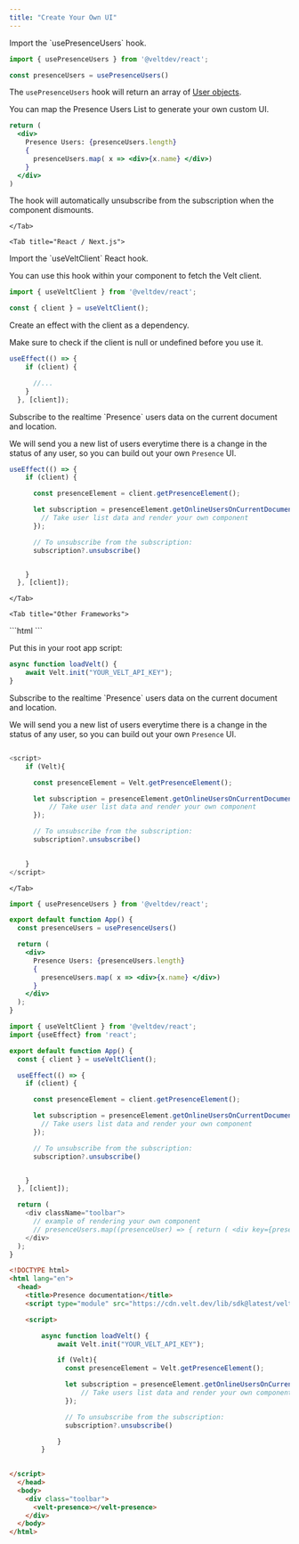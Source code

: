 ```yaml
---
title: "Create Your Own UI"
---
```



<Tabs>

<Tab title="React / Next.js with Hooks">

<Steps>

<Step title="Get the usePresenceUsers Hook">
Import the `usePresenceUsers` hook.

```js
import { usePresenceUsers } from '@veltdev/react';
```

```js
const presenceUsers = usePresenceUsers()
```

</Step>

<Step title="Display Presence Users List with your own UI">

The  `usePresenceUsers` hook will return an array of [User objects](/api-reference/models/User).

You can map the Presence Users List to generate your own custom UI.


```jsx 
return (
  <div>
    Presence Users: {presenceUsers.length}
    {
      presenceUsers.map( x => <div>{x.name} </div>)
    }
  </div>
)
```

The hook will automatically unsubscribe from the subscription when the component dismounts.

</Step>



</Steps>










    </Tab>

    <Tab title="React / Next.js">

<Steps>

<Step title="Get the Velt client">
Import the `useVeltClient` React hook.

You can use this hook within your component to fetch the Velt client.

```js
import { useVeltClient } from '@veltdev/react';
```

```js
const { client } = useVeltClient();
```

</Step>

<Step title="Create a useEffect hook">
Create an effect with the client as a dependency.

Make sure to check if the client is null or undefined before you use it.

```js React
useEffect(() => {
    if (client) {

      //...
    }
  }, [client]);
```
</Step>

<Step title="Subscribe to Presence users">
Subscribe to the realtime `Presence` users data on the current document and location.

We will send you a new list of users everytime there is a change in the status of any user, so you can build out your own `Presence` UI.

```js React
useEffect(() => {
    if (client) {

      const presenceElement = client.getPresenceElement();

      let subscription = presenceElement.getOnlineUsersOnCurrentDocument().subscribe((users) => {
        // Take user list data and render your own component
      });

      // To unsubscribe from the subscription:
      subscription?.unsubscribe()


    }
  }, [client]);
```
</Step>



</Steps>










    </Tab>
   
    <Tab title="Other Frameworks">

<Steps>

<Step title="Import the Velt Script tag">
```html
<script type="module" src="https://cdn.velt.dev/lib/sdk@latest/velt.js" onload="loadVelt()"></script>
```
</Step>

<Step title="Initialize with your API Key">

Put this in your root app script:
```js
async function loadVelt() {
    await Velt.init("YOUR_VELT_API_KEY");
}
```

</Step>


<Step title="Subscribe to Presence users">
Subscribe to the realtime `Presence` users data on the current document and location.

We will send you a new list of users everytime there is a change in the status of any user, so you can build out your own `Presence` UI.


```js 

<script>
    if (Velt){

      const presenceElement = Velt.getPresenceElement();

      let subscription = presenceElement.getOnlineUsersOnCurrentDocument().subscribe((users) => {
          // Take user list data and render your own component
      });

      // To unsubscribe from the subscription:
      subscription?.unsubscribe()

  
    }
</script>
```
</Step>

</Steps>


    


   


    
    </Tab>


</Tabs>




<RequestExample>


```jsx React / Next.js with Hooks
import { usePresenceUsers } from '@veltdev/react';

export default function App() {
  const presenceUsers = usePresenceUsers()

  return (
    <div>
      Presence Users: {presenceUsers.length}
      {
        presenceUsers.map( x => <div>{x.name} </div>)
      }
    </div>
  );
}
```

```js React / Next.js
import { useVeltClient } from '@veltdev/react';
import {useEffect} from 'react';

export default function App() {
  const { client } = useVeltClient();

  useEffect(() => {
    if (client) {

      const presenceElement = client.getPresenceElement();

      let subscription = presenceElement.getOnlineUsersOnCurrentDocument().subscribe((users) => {
        // Take users list data and render your own component
      });

      // To unsubscribe from the subscription:
      subscription?.unsubscribe()


    }
  }, [client]);

  return (
    <div className="toolbar">
      // example of rendering your own component
      // presenceUsers.map((presenceUser) => { return ( <div key={presenceUser.userId}> {/* Add custom UI code here */} </div> ) })
    </div>
  );
}
```


```html HTML
<!DOCTYPE html>
<html lang="en">
  <head>
    <title>Presence documentation</title>
    <script type="module" src="https://cdn.velt.dev/lib/sdk@latest/velt.js" onload="loadVelt()"></script>

    <script>

        async function loadVelt() {
            await Velt.init("YOUR_VELT_API_KEY");

            if (Velt){
              const presenceElement = Velt.getPresenceElement();

              let subscription = presenceElement.getOnlineUsersOnCurrentDocument().subscribe((users) => {
                  // Take users list data and render your own component
              });

              // To unsubscribe from the subscription:
              subscription?.unsubscribe()

            }
        }

        
</script>
  </head>
  <body>
    <div class="toolbar">
      <velt-presence></velt-presence>
    </div>
  </body>
</html>
```




</RequestExample>
